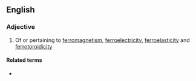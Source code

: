 ==English==

===Adjective===
{{en-adj}}

# {{lb|en|physics}} Of or pertaining to [[ferromagnetism]], [[ferroelectricity]], [[ferroelasticity]] and [[ferrotoroidicity]]

====Related terms====
* {{l|en|ferroics}}